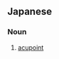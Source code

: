 ==Japanese==
{{ja-kanjitab|けい|けつ|yomi=o}}

===Noun===
{{ja-noun|けいけつ|kyu=經穴}}

# [[acupoint]] {{gloss|a specific point on the body where acupuncture is applied}}